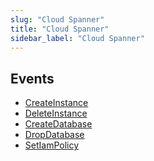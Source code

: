 ```yaml
---
slug: "Cloud Spanner"
title: "Cloud Spanner"
sidebar_label: "Cloud Spanner"
---
```


## Events

- [CreateInstance](/gcp/threats/cloudspanner/rules/createinstance)
- [DeleteInstance](/gcp/threats/cloudspanner/rules/deleteinstance)
- [CreateDatabase](/gcp/threats/cloudspanner/rules/createdatabase)
- [DropDatabase](/gcp/threats/cloudspanner/rules/dropdatabase)
- [SetIamPolicy](/gcp/threats/cloudspanner/rules/setiampolicy)
